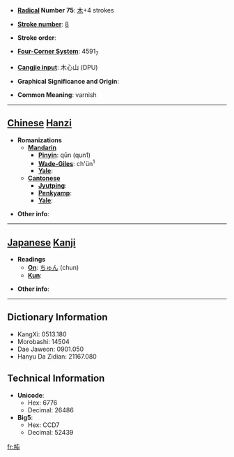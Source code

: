 * '''[[Wiktionary:Chinese radical index| Radical]] Number 75''': [[Wiktionary:Chinese radical index 木|木]]+4 strokes

* '''[[Wiktionary:Chinese total strokes index|Stroke number]]''': [[Wiktionary:Chinese total strokes index 8|8]]

* '''Stroke order''': 

* '''[[Wiktionary:Chinese four corner index|Four-Corner System]]''': 4591<sub>7</sub>

* '''[[Wiktionary:Chinese Cangjie index|Cangjie input]]''': 木心山 (DPU)

* '''Graphical Significance and Origin''': 

* '''Common Meaning''': varnish

----

== [[Chinese]] [[Hanzi]] ==

* '''Romanizations'''
** '''[[Mandarin]]'''
*** '''[[Pinyin]]''': qūn (qun1)
*** '''[[Wade-Giles]]''': ch'ün<sup>1</sup>
*** '''[[Yale]]''': 
** '''[[Cantonese]]'''
*** '''[[Jyutping]]''':
*** '''[[Penkyamp]]''': 
*** '''[[Yale]]''': 

* '''Other info''': 

----

== [[Japanese]] [[Kanji]] ==

* '''Readings'''
** '''[[On]]''': [[ちゅん]] (chun)
** '''[[Kun]]''': 

* '''Other info''':  

----

== Dictionary Information ==

* KangXi: 0513.180
* Morobashi: 14504
* Dae Jaweon: 0901.050
* Hanyu Da Zidian: 21167.080

== Technical Information ==

* '''Unicode''':
** Hex: 6776
** Decimal: 26486
* '''Big5''':
** Hex: CCD7
** Decimal: 52439

[[fr:杶]]